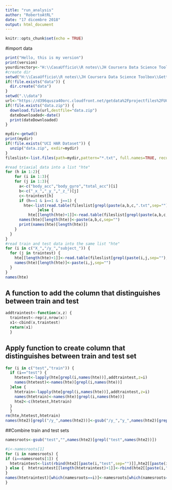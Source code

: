 ---
title: "run_analysis"
author: "RobertoAtRL"
date: "17 dicembre 2018"
output: html_document
---

```{r setup, include=FALSE}
knitr::opts_chunk$set(echo = TRUE)
```


#import data
```{r import data}
print("Hello, this is my version")
print(version)
yourdirectory<-"H:\\CasaUfficio\\R notes\\JH Coursera Data Science Toolbox\\Getting and Cleaning Data"
#create dir
setwd("H:\\CasaUfficio\\R notes\\JH Coursera Data Science Toolbox\\Getting and Cleaning Data")
if(!file.exists("data")) {
  dir.create("data")
}
setwd(".\\data")
url<-"https://d396qusza40orc.cloudfront.net/getdata%2Fprojectfiles%2FUCI%20HAR%20Dataset.zip"
if(!file.exists("data.zip")) {
  download.file(url,destfile="data.zip")
  dateDownloaded<-date()
  print(dateDownloaded)
}

mydir<-getwd()
print(mydir)
if(!file.exists("UCI HAR Dataset")) {
  unzip("data.zip", exdir=mydir)  
}
fileslist<-list.files(path=mydir,pattern="*.txt", full.names=TRUE, recursive=TRUE)

#read triaxial data into a list "hte"
for (h in 1:2){
    for (i in 1:3){
    for (j in 1:3){
      a<-c("body_acc","body_gyro","total_acc")[i]
      b<-c("_x_","_y_","_z_")[j]
      c<-traintest[h]
      if (h==1 & i==1 & j==1) {
        hte<-list(read.table(fileslist[grepl(paste(a,b,c,".txt",sep=""),fileslist)],sep=""))
              }else {
          hte[[length(hte)+1]]<-read.table(fileslist[grepl(paste(a,b,c,".txt",sep=""),fileslist)],sep="")                }
      names(hte)[length(hte)]<-paste(a,b,c,sep="")
      print(names(hte)[length(hte)])
    }
  }  
}
#read train and test data into the same list "hte"
for (i in c("X_","/y_","subject_")) {
  for (j in traintest) {
    hte[[length(hte)+1]]<-read.table(fileslist[grepl(paste(i,j,sep=""),fileslist)],sep="")
    names(hte)[length(hte)]<-paste(i,j,sep="")
  }
}
names(hte)

```

## A function to add the column that distinguishes between train and test

```{A function, echo=FALSE}
addtraintest<-function(x,z) {
  traintest<-rep(z,nrow(x))
  x1<-cbind(x,traintest)    
  return(x1)
  }

```


## Apply function to create column that distinguishes between train and test set

```{r traintest, echo=FALSE}
for (i in c("test","train")) {
  if (i=="test") {
    htetest<-lapply(hte[grepl(i,names(hte))],addtraintest,z=i)
    names(htetest)<-names(hte)[grepl(i,names(hte))]  
  }else {
    htetrain<-lapply(hte[grepl(i,names(hte))],addtraintest,z=i)
    names(htetrain)<-names(hte)[grepl(i,names(hte))]
    hte2<-c(htetest,htetrain)
  }
  }
rm(hte,htetest,htetrain)
names(hte2)[grepl("/y_",names(hte2))]<-gsub("/y_","y_",names(hte2)[grepl("/y_",names(hte2))])

```

##Combine train and test sets 

```{r a, echo=FALSE}
namesroots<-gsub("test","",names(hte2)[grepl("test",names(hte2))])

#i<-namesroots[1]
for (i in namesroots) {
if (i==namesroots[1]) {
  htetraintest<-list(rbind(hte2[[paste(i,"test",sep="")]],hte2[[paste(i,"train",sep="")]]))
} else {  htetraintest[[length(htetraintest)+1]]<-rbind(hte2[[paste(i,"test",sep="")]],hte2[[paste(i,"train",sep="")]])
}
names(htetraintest)[which(namesroots==i)]<-namesroots[which(namesroots==i)]
}

```

